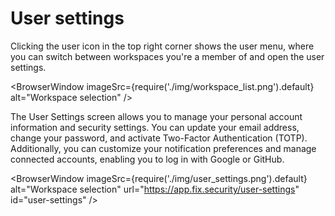 # User settings

Clicking the user icon in the top right corner shows the user menu, where you can switch between workspaces you're a member of and open the user settings.

<BrowserWindow 
  imageSrc={require('./img/workspace_list.png').default}
  alt="Workspace selection"
/>

The User Settings screen allows you to manage your personal account information and security settings. You can update your email address, change your password, and activate Two-Factor Authentication (TOTP). Additionally, you can customize your notification preferences and manage connected accounts, enabling you to log in with Google or GitHub.

<BrowserWindow 
  imageSrc={require('./img/user_settings.png').default}
  alt="Workspace selection"
  url="https://app.fix.security/user-settings"
  id="user-settings"
/>
